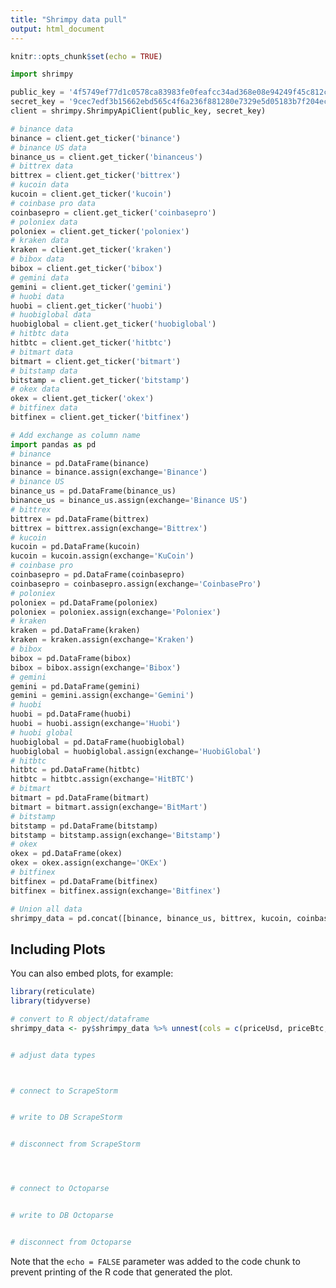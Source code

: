 ```yaml
---
title: "Shrimpy data pull"
output: html_document
---
```


```r
knitr::opts_chunk$set(echo = TRUE)
```


```python
import shrimpy

public_key = '4f5749ef77d1c0578ca83983fe0feafcc34ad368e08e94249f45c812cd96b8fe'
secret_key = '9cec7edf3b15662ebd565c4f6a236f881280e7329e5d05183b7f204ec35c39c20bcbef9011c471b4b4ec617bdd7f2c125f4991d5fedf56f04cb1e838597976a6'
client = shrimpy.ShrimpyApiClient(public_key, secret_key)

# binance data
binance = client.get_ticker('binance')
# binance US data
binance_us = client.get_ticker('binanceus')
# bittrex data
bittrex = client.get_ticker('bittrex')
# kucoin data
kucoin = client.get_ticker('kucoin')
# coinbase pro data
coinbasepro = client.get_ticker('coinbasepro')
# poloniex data
poloniex = client.get_ticker('poloniex')
# kraken data
kraken = client.get_ticker('kraken')
# bibox data
bibox = client.get_ticker('bibox')
# gemini data
gemini = client.get_ticker('gemini')
# huobi data
huobi = client.get_ticker('huobi')
# huobiglobal data
huobiglobal = client.get_ticker('huobiglobal')
# hitbtc data
hitbtc = client.get_ticker('hitbtc')
# bitmart data
bitmart = client.get_ticker('bitmart')
# bitstamp data
bitstamp = client.get_ticker('bitstamp')
# okex data
okex = client.get_ticker('okex')
# bitfinex data
bitfinex = client.get_ticker('bitfinex')

# Add exchange as column name
import pandas as pd
# binance
binance = pd.DataFrame(binance)
binance = binance.assign(exchange='Binance')
# binance US
binance_us = pd.DataFrame(binance_us)
binance_us = binance_us.assign(exchange='Binance US')
# bittrex
bittrex = pd.DataFrame(bittrex)
bittrex = bittrex.assign(exchange='Bittrex')
# kucoin
kucoin = pd.DataFrame(kucoin)
kucoin = kucoin.assign(exchange='KuCoin')
# coinbase pro
coinbasepro = pd.DataFrame(coinbasepro)
coinbasepro = coinbasepro.assign(exchange='CoinbasePro')
# poloniex
poloniex = pd.DataFrame(poloniex)
poloniex = poloniex.assign(exchange='Poloniex')
# kraken
kraken = pd.DataFrame(kraken)
kraken = kraken.assign(exchange='Kraken')
# bibox
bibox = pd.DataFrame(bibox)
bibox = bibox.assign(exchange='Bibox')
# gemini
gemini = pd.DataFrame(gemini)
gemini = gemini.assign(exchange='Gemini')
# huobi
huobi = pd.DataFrame(huobi)
huobi = huobi.assign(exchange='Huobi')
# huobi global
huobiglobal = pd.DataFrame(huobiglobal)
huobiglobal = huobiglobal.assign(exchange='HuobiGlobal')
# hitbtc
hitbtc = pd.DataFrame(hitbtc)
hitbtc = hitbtc.assign(exchange='HitBTC')
# bitmart
bitmart = pd.DataFrame(bitmart)
bitmart = bitmart.assign(exchange='BitMart')
# bitstamp
bitstamp = pd.DataFrame(bitstamp)
bitstamp = bitstamp.assign(exchange='Bitstamp')
# okex
okex = pd.DataFrame(okex)
okex = okex.assign(exchange='OKEx')
# bitfinex
bitfinex = pd.DataFrame(bitfinex)
bitfinex = bitfinex.assign(exchange='Bitfinex')

# Union all data
shrimpy_data = pd.concat([binance, binance_us, bittrex, kucoin, coinbasepro, poloniex, kraken, bibox, gemini, huobi, huobiglobal, hitbtc, bitmart, bitstamp, okex, bitfinex])
```

## Including Plots

You can also embed plots, for example:

```r
library(reticulate)
library(tidyverse)

# convert to R object/dataframe
shrimpy_data <- py$shrimpy_data %>% unnest(cols = c(priceUsd, priceBtc, percentChange24hUsd, lastUpdated))


# adjust data types



# connect to ScrapeStorm


# write to DB ScrapeStorm


# disconnect from ScrapeStorm




# connect to Octoparse


# write to DB Octoparse


# disconnect from Octoparse

```

Note that the `echo = FALSE` parameter was added to the code chunk to prevent printing of the R code that generated the plot.
